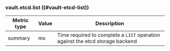 ### vault.etcd.list ((#vault-etcd-list))

Metric type | Value | Description
----------- | ----- | -----------
summary     | ms    | Time required to complete a `LIST` operation against the etcd storage backend